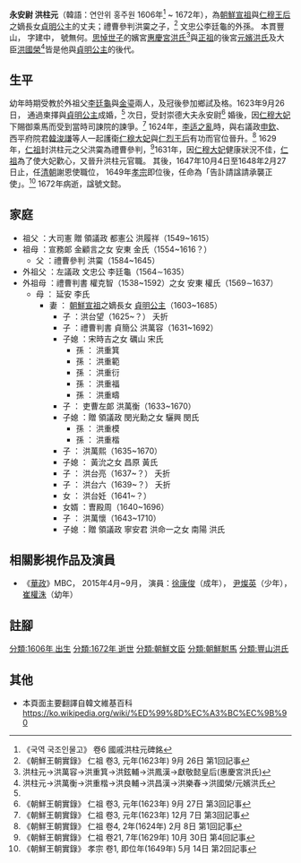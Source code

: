 '''永安尉 洪柱元'''（韓語：연안위 홍주원 1606年<ref name="np">《국역 국조인물고》 卷6 國戚洪柱元碑銘</ref> ~ 1672年），為[[朝鮮宣祖|朝鮮宣祖]]與[[仁穆王后|仁穆王后]]之嫡長女[[貞明公主|貞明公主]]的丈夫；禮曹參判洪霙之子，<ref name="sillok3">《朝鮮王朝實錄》 仁祖 卷3, 元年(1623年) 9月 26日 第1回記事</ref> 文忠公李廷龜的外孫。 本貫豐山， 字建中， 號無何。[[思悼世子|思悼世子]]的嬪宮[[惠慶宮洪氏|惠慶宮洪氏]]<ref>洪柱元→洪萬容→洪重箕→洪鉉輔→洪鳳漢→獻敬懿皇后(惠慶宮洪氏)</ref>與[[正祖|正祖]]的後宮[[元嬪洪氏|元嬪洪氏]]及大臣[[洪國榮|洪國榮]]<ref>洪柱元→洪萬衡→洪重楷→洪良輔→洪昌漢→洪樂春→洪國榮/元嬪洪氏</ref>皆是他與[[貞明公主|貞明公主]]的後代。

== 生平 ==
幼年時期受教於外祖父[[李廷龜|李廷龜]]與[[金瑬|金瑬]]兩人，及冠後參加鄉試及格。1623年9月26日， 通過柬擇與[[貞明公主|貞明公主]]成婚，<ref name="sillok3"/> 次日，受封崇德大夫永安尉<ref>《朝鮮王朝實錄》 仁祖 卷3, 元年(1623年) 9月 27日 第3回記事</ref> 婚後，因[[仁穆大妃|仁穆大妃]]下賜御乘馬而受到當時司諫院的諫爭。<ref>《朝鮮王朝實錄》 仁祖 卷3, 元年(1623年) 12月 7日 第3回記事</ref> 1624年，[[李适之亂|李适之亂]]時，與右議政[[申欽|申欽]]、西平府院君[[韓浚謙|韓浚謙]]等人一起護衛[[仁穆大妃|仁穆大妃]]與[[仁烈王后|仁烈王后]]有功而官位晉升。<ref>《朝鮮王朝實錄》 仁祖 卷4, 2年(1624年) 2月 8日 第1回記事</ref> 1629年，[[朝鮮仁祖|仁祖]]封洪柱元之父洪霙為禮曹參判，<ref>《朝鮮王朝實錄》 仁祖 卷21, 7年(1629年) 10月 30日 第4回記事</ref>1631年，因[[仁穆大妃|仁穆大妃]]健康狀況不佳，[[朝鮮仁祖|仁祖]]為了使大妃歡心，又晉升洪柱元官職。 其後，1647年10月4日至1648年2月27日止，任[[清朝|清朝]]謝恩使職位， 1649年[[朝鮮孝宗|孝宗]]即位後，任命為「告訃請諡請承襲正使」。<ref>《朝鮮王朝實錄》 孝宗 卷1, 即位年(1649年) 5月 14日 第2回記事</ref> 1672年病逝，諡號文懿。

== 家庭 ==
* 祖父 ：大司憲 贈 領議政 都憲公 洪履祥（1549~1615）
* 祖母 ：宣務郞 金顧言之女 安東 金氏（1554~1616？）
** 父 ：禮曹參判 洪霙（1584~1645）
* 外祖父 ：左議政 文忠公 李廷龜（1564∼1635）
* 外祖母 ：禮曹判書 權克智（1538~1592）之女 安東 權氏（1569∼1637）
** 母 ： 延安 李氏
*** 妻 ： [[朝鮮宣祖|朝鮮宣祖]]之嫡長女 [[貞明公主|貞明公主]]（1603~1685）
**** 子 ：洪台望（1625~？） 夭折
**** 子 ：禮曹判書 貞簡公 洪萬容（1631~1692）
**** 子媳 ：宋時吉之女 礪山 宋氏
***** 孫 ： 洪重箕
***** 孫 ： 洪重範
***** 孫 ： 洪重衍
***** 孫 ： 洪重福
***** 孫 ： 洪重疇
**** 子 ： 吏曹左郞 洪萬衡（1633~1670）
**** 子媳 ：贈 領議政 閔光勳之女 驪興 閔氏
***** 孫 ： 洪重模
***** 孫 ： 洪重楷
**** 子 ： 洪萬熙（1635~1670）
**** 子媳 ： 黃沇之女 昌原 黃氏
**** 子 ： 洪台亮（1637~？） 夭折
**** 子 ： 洪台六（1639~？） 夭折
**** 女 ： 洪台妊（1641~？）
**** 女婿 ：曺殿周（1640~1696）
**** 子 ： 洪萬懷（1643~1710）
**** 子媳 ：贈 領議政 寧安君 洪命一之女 南陽 洪氏

== 相關影視作品及演員 ==
* 《[[華政|華政]]》MBC， 2015年4月~9月， 演員：[[徐康俊|徐康俊]]（成年）， [[尹燦英|尹燦英]]（少年）， [[崔權洙|崔權洙]]（幼年）

== 註腳 ==
<references/>

[[分類:1606年_出生|分類:1606年 出生]]
[[分類:1672年_逝世|分類:1672年 逝世]]
[[分類:朝鮮文臣|分類:朝鮮文臣]]
[[分類:朝鮮駙馬|分類:朝鮮駙馬]]
[[分類:豐山洪氏|分類:豐山洪氏]]

== 其他 ==
*本頁面主要翻譯自韓文維基百科 https://ko.wikipedia.org/wiki/%ED%99%8D%EC%A3%BC%EC%9B%90 {{Wayback|url=https://ko.wikipedia.org/wiki/%ED%99%8D%EC%A3%BC%EC%9B%90 |date=20140914182709 }}